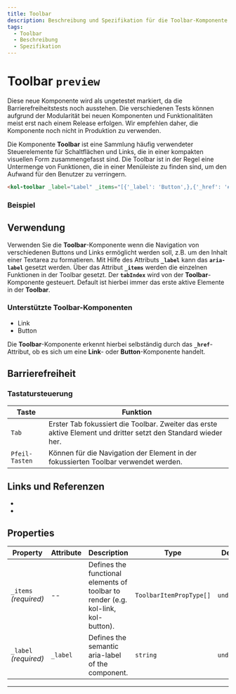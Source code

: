 ```yaml
---
title: Toolbar
description: Beschreibung und Spezifikation für die Toolbar-Komponente.
tags:
  - Toolbar
  - Beschreibung
  - Spezifikation
---
```



# Toolbar `preview`

<kol-alert _type="warning" _variant="card">
	<kol-badge _color="#476af5" _label="Preview"></kol-badge> Diese neue Komponente wird als ungetestet markiert, da die Barrierefreiheitstests noch ausstehen. Die verschiedenen Tests können aufgrund der Modularität bei neuen Komponenten und Funktionalitäten meist erst nach einem Release erfolgen. Wir empfehlen daher, die Komponente noch nicht in Produktion zu verwenden.
</kol-alert>

Die Komponente **Toolbar** ist eine Sammlung häufig verwendeter Steuerelemente für Schaltflächen und Links, die in einer kompakten visuellen Form zusammengefasst sind. Die Toolbar ist in der Regel eine Untermenge von Funktionen, die in einer Menüleiste zu finden sind, um den Aufwand für den Benutzer zu verringern.

```html
<kol-toolbar _label="Label" _items="[{'_label': 'Button',},{'_href': '#','_label': 'Link'}]"> </kol-toolbar>
```

### Beispiel

<kol-toolbar
	_label="Label"
	_items="[{'_label': 'Button',},{'_href': '#','_label': 'Link'}]">
</kol-toolbar>

## Verwendung

Verwenden Sie die **Toolbar**-Komponente wenn die Navigation von verschiedenen Buttons und Links ermöglicht werden soll, z.B. um den Inhalt einer Textarea zu formatieren.
Mit Hilfe des Attributs **`_label`** kann das **`aria-label`** gesetzt werden.
Über das Attribut **`_items`** werden die einzelnen Funktionen in der Toolbar gesetzt.
Der **`tabIndex`** wird von der **Toolbar**-Komponente gesteuert. Default ist hierbei immer das erste aktive Elemente in der **Toolbar**.

### Unterstützte **Toolbar**-Komponenten

- Link
- Button

Die **Toolbar**-Komponente erkennt hierbei selbständig durch das **`_href`**-Attribut, ob es sich um eine **Link**- oder **Button**-Komponente handelt.

## Barrierefreiheit

### Tastatursteuerung

| Taste          | Funktion                                                                                                       |
| -------------- | -------------------------------------------------------------------------------------------------------------- |
| `Tab`          | Erster Tab fokussiert die Toolbar. Zweiter das erste aktive Element und dritter setzt den Standard wieder her. |
| `Pfeil-Tasten` | Können für die Navigation der Element in der fokussierten Toolbar verwendet werden.                            |

## Links und Referenzen

- <kol-link _href="https://developer.mozilla.org/en-US/docs/Web/Accessibility/ARIA/Roles/toolbar_role" _target="_blank"></kol-link>
- <kol-link _href="https://www.w3.org/WAI/ARIA/apg/patterns/toolbar/" _target="_blank"></kol-link>

<!-- Auto Generated Below -->

## Properties

| Property              | Attribute | Description                                                                       | Type                    | Default     |
| --------------------- | --------- | --------------------------------------------------------------------------------- | ----------------------- | ----------- |
| `_items` _(required)_ | --        | Defines the functional elements of toolbar to render (e.g. kol-link, kol-button). | `ToolbarItemPropType[]` | `undefined` |
| `_label` _(required)_ | `_label`  | Defines the semantic aria-label of the component.                                 | `string`                | `undefined` |

---

<ExampleLink component="toolbar" />
